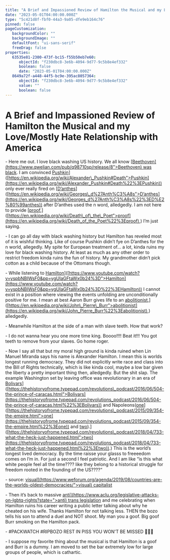 ```yaml
---
title: "A Brief and Impassioned Review of Hamilton the Musical and my Love/Mostly Hate Relationship with America"
date: "2023-05-01T04:00:00.000Z"
type: "5c421d8f-fbf0-44a3-9a05-dfe9eb164c76"
pinned: false
pageCustomization: 
   backgroundColor: ""
   backgroundImage: ""
   defaultFont: "ui-sans-serif"
   freeDrag: false
properties: 
   63535e81-2300-473f-bc15-f55b50eb7e60: 
      objectId: "f230dbc8-3e6b-4094-9d77-9c5b8e4ef332"
      boolean: false
      date: "2023-05-01T04:00:00.000Z"
   8649a72f-a448-44f5-bc9e-395ac8057364: 
      objectId: "f230dbc8-3e6b-4094-9d77-9c5b8e4ef332"
      value: ""
      boolean: false
---
```


# A Brief and Impassioned Review of Hamilton the Musical and my Love/Mostly Hate Relationship with America

\- Here me out. I love black washing US history. We all know \[[Beethoven\] (https://www.qwelian.com/pub/q98710sp/release/8">Beethoven) was black](%5Bhttps://www.qwelian.com/pub/q98710sp/release/8). I am convinced [Pushkin](%5Bhttps://en.wikipedia.org/wiki/Alexander_Pushkin#Death)\]([https://en.wikipedia.org/wiki/Alexander\_Pushkin#Death">Pushkin](https://en.wikipedia.org/wiki/Alexander_Pushkin#Death%22%3EPushkin)) only ever really fired on \[[D’anthes](%5Bhttps://en.wikipedia.org/wiki/Georges_d%27Anth%C3%A8s)\]([https://en.wikipedia.org/wiki/Georges\_d%27Anth%C3%A8s">D’anthes](https://en.wikipedia.org/wiki/Georges_d%27Anth%C3%A8s%22%3ED%E2%80%99anthes)) after D’anthes used the n word, alledgedly. I am not here to provide \[[proof](%5Bhttps://en.wikipedia.org/wiki/Death_of_the_Poet),\]([https://en.wikipedia.org/wiki/Death\_of\_the\_Poet">proof](https://en.wikipedia.org/wiki/Death_of_the_Poet%22%3Eproof),) I’m just saying.

\- I can go all day with black washing history but Hamilton has reveled most of it is wishful thinking. Like of course Pushkin didn’t fye on D’anthes for the n world, allegedly. My spite for European treatment of… a lot, kinda ruins my love for black washing history. At least as much as any other order to restrict freedom kinda ruins the fun of history. My grandmother didn’t pick cotton as a child because of the Ottomans though.

\- While listening to [Hamilton](%5Bhttps://www.youtube.com/watch?v=yspbNBIWsF0&pp=ygUIaGFtaWx0b24%3D)\]([https://www.youtube.com/watch?v=yspbNBIWsF0&pp=ygUIaGFtaWx0b24%3D">Hamilton](https://www.youtube.com/watch?v=yspbNBIWsF0&pp=ygUIaGFtaWx0b24%3D%22%3EHamilton)) I cannot exist in a position where viewing the events unfolding are unconditionally positive for me. I mean at best Aaron Burr gives life to an [abolitionist](%5Bhttps://en.wikipedia.org/wiki/John_Pierre_Burr),\]([https://en.wikipedia.org/wiki/John\_Pierre\_Burr">abolitionist](https://en.wikipedia.org/wiki/John_Pierre_Burr%22%3Eabolitionist),) alledgedly.

\- Meanwhile Hamilton at the side of a man with slave teeth. How that work?

\- I do not wanna hear you one more time king. Boooo!!!! Beat it!!! You got teeth to remove from your slaves. Go home roger.

\- Now I say all that but my moral high ground is kinda ruined when Lin Manuel Miranda says his name is Alexander Hamilton. I mean this is worlds longest running democracy. They did not explicitly write race and class into the Bill of Rights technically, which is like kinda cool, maybe a low bar given the liberty a pretty important thing then, alledgedly. But the shit slap. The example Washington set by leaving office was revolutionary in an era of [Bolivars](%5Bhttps://thehistoryofrome.typepad.com/revolutions_podcast/2016/06/504-the-prince-of-caracas.html)\]([https://thehistoryofrome.typepad.com/revolutions\_podcast/2016/06/504-the-prince-of-caracas.html">Bolivars](https://thehistoryofrome.typepad.com/revolutions_podcast/2016/06/504-the-prince-of-caracas.html%22%3EBolivars)) and Napoleons([one](%5Bhttps://thehistoryofrome.typepad.com/revolutions_podcast/2015/09/354-the-empire.html)\]([https://thehistoryofrome.typepad.com/revolutions\_podcast/2015/09/354-the-empire.html">one](https://thehistoryofrome.typepad.com/revolutions_podcast/2015/09/354-the-empire.html%22%3Eone)) and [two](%5Bhttps://thehistoryofrome.typepad.com/revolutions_podcast/2018/04/733-what-the-heck-just-happened.html)).\]([https://thehistoryofrome.typepad.com/revolutions\_podcast/2018/04/733-what-the-heck-just-happened.html">two](https://thehistoryofrome.typepad.com/revolutions_podcast/2018/04/733-what-the-heck-just-happened.html%22%3Etwo)).) This is the world’s longest lived democracy. By the time raisse your glasss to freeeedom comes on I’m in. For just a second I feel patriotic. And I am like “is this what white people feel all the time???? like they belong to a historical struggle for freedom rooted in the founding of the US????“

\- source: [visual\](https://www.weforum.org/agenda/2019/08/countries-are-the-worlds-oldest-democracies/">visual) capitalist](%5Bhttps://www.weforum.org/agenda/2019/08/countries-are-the-worlds-oldest-democracies/)

\- Then it’s back to massive [anti\](https://www.aclu.org/legislative-attacks-on-lgbtq-rights?state=">anti) trans legislation](%5Bhttps://www.aclu.org/legislative-attacks-on-lgbtq-rights?state=) and me celebrating when Hamilton ruins his career writing a public letter talking about why he cheated on his wife. Thanks Hamilton for not talking less. THEN the bozo tells his son to attend a duel and NOT shoot. My man you a goof. Big goof Burr smoking on the Hamilton pack.

\- #PACKWATCH #RIPBOZO REST IN PISS YOU WON'T BE MISSED 💯💯🤣

\- I suppose my favorite thing about the musical is that Hamilton is a goof and Burr is a dummy. I am moved to set the bar extremely low for large groups of people, which is cathartic.

